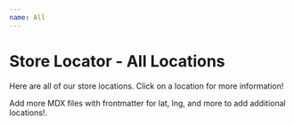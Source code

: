 ```yaml
---
name: All
---
```


# Store Locator - All Locations

Here are all of our store locations. Click on a location for more information!


Add more MDX files with frontmatter for lat, lng, and more to add additional locations!.